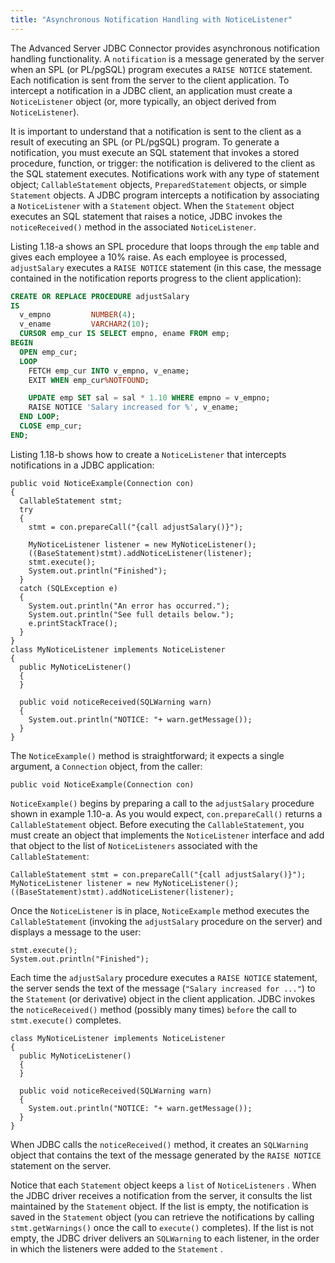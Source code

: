 ```yaml
---
title: "Asynchronous Notification Handling with NoticeListener"
---
```


<div id="asynchronous_notification_handling_with_noticelistener" class="registered_link"></div>

The Advanced Server JDBC Connector provides asynchronous notification handling functionality. A `notification` is a message generated by the server when an SPL (or PL/pgSQL) program executes a `RAISE NOTICE` statement. Each notification is sent from the server to the client application. To intercept a notification in a JDBC client, an application must create a `NoticeListener` object (or, more typically, an object derived from `NoticeListener`).

It is important to understand that a notification is sent to the client as a result of executing an SPL (or PL/pgSQL) program. To generate a notification, you must execute an SQL statement that invokes a stored procedure, function, or trigger: the notification is delivered to the client as the SQL statement executes. Notifications work with any type of statement object; `CallableStatement` objects, `PreparedStatement` objects, or simple `Statement` objects. A JDBC program intercepts a notification by associating a `NoticeListener` with a `Statement` object. When the `Statement` object executes an SQL statement that raises a notice, JDBC invokes the `noticeReceived()` method in the associated `NoticeListener`.

Listing 1.18-a shows an SPL procedure that loops through the `emp` table and gives each employee a 10% raise. As each employee is processed, `adjustSalary` executes a `RAISE NOTICE` statement (in this case, the message contained in the notification reports progress to the client application):

```sql
CREATE OR REPLACE PROCEDURE adjustSalary
IS
  v_empno         NUMBER(4);
  v_ename         VARCHAR2(10);
  CURSOR emp_cur IS SELECT empno, ename FROM emp;
BEGIN
  OPEN emp_cur;
  LOOP
    FETCH emp_cur INTO v_empno, v_ename;
    EXIT WHEN emp_cur%NOTFOUND;

    UPDATE emp SET sal = sal * 1.10 WHERE empno = v_empno;
    RAISE NOTICE 'Salary increased for %', v_ename;
  END LOOP;
  CLOSE emp_cur;
END;
```

Listing 1.18-b shows how to create a `NoticeListener` that intercepts notifications in a JDBC application:

```text
public void NoticeExample(Connection con)
{
  CallableStatement stmt;
  try
  {
    stmt = con.prepareCall("{call adjustSalary()}");

    MyNoticeListener listener = new MyNoticeListener();
    ((BaseStatement)stmt).addNoticeListener(listener);
    stmt.execute();
    System.out.println("Finished");
  }
  catch (SQLException e)
  {
    System.out.println("An error has occurred.");
    System.out.println("See full details below.");
    e.printStackTrace();
  }
}
class MyNoticeListener implements NoticeListener
{
  public MyNoticeListener()
  {
  }

  public void noticeReceived(SQLWarning warn)
  {
    System.out.println("NOTICE: "+ warn.getMessage());
  }
}
```

The `NoticeExample()` method is straightforward; it expects a single argument, a `Connection` object, from the caller:

```text
public void NoticeExample(Connection con)
```

`NoticeExample()` begins by preparing a call to the `adjustSalary` procedure shown in example 1.10-a. As you would expect, `con.prepareCall()` returns a `CallableStatement` object. Before executing the `CallableStatement`, you must create an object that implements the `NoticeListener` interface and add that object to the list of `NoticeListeners` associated with the `CallableStatement`:

```text
CallableStatement stmt = con.prepareCall("{call adjustSalary()}");
MyNoticeListener listener = new MyNoticeListener();
((BaseStatement)stmt).addNoticeListener(listener);
```

Once the `NoticeListener` is in place, `NoticeExample` method executes the `CallableStatement` (invoking the `adjustSalary` procedure on the server) and displays a message to the user:

```text
stmt.execute();
System.out.println("Finished");
```

Each time the `adjustSalary` procedure executes a `RAISE NOTICE` statement, the server sends the text of the message (`"Salary increased for ..."`) to the `Statement` (or derivative) object in the client application. JDBC invokes the `noticeReceived()` method (possibly many times) `before` the call to `stmt.execute()` completes.

```text
class MyNoticeListener implements NoticeListener
{
  public MyNoticeListener()
  {
  }

  public void noticeReceived(SQLWarning warn)
  {
    System.out.println("NOTICE: "+ warn.getMessage());
  }
}
```

When JDBC calls the `noticeReceived()` method, it creates an `SQLWarning` object that contains the text of the message generated by the `RAISE NOTICE` statement on the server.

Notice that each `Statement` object keeps a `list` of  `NoticeListeners` . When the JDBC driver receives a notification from the server, it consults the list maintained by the `Statement` object. If the list is empty, the notification is saved in the `Statement` object (you can retrieve the notifications by calling `stmt.getWarnings()` once the call to `execute()` completes). If the list is not empty, the JDBC driver delivers an `SQLWarning` to each listener, in the order in which the listeners were added to the `Statement` .
